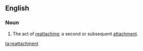==English==

===Noun===
{{en-noun}}
# The act of [[reattach]]ing; a second or subsequent [[attachment]].

[[ta:reattachment]]